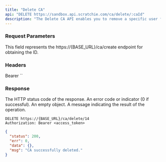 ```yaml
---
title: "Delete CA"
api: "DELETE https://sandbox.api.scratchie.com/ca/delete/:caId"
description: "The Delete CA API enables you to remove a specific user from Scratchie."
---
```


### Request Parameters

<ParamField body="caId" type="Number">
  This field represents the https://{BASE_URL}/ca/create endpoint for obtaining the ID.
</ParamField>

### Headers

<ParamField body="Authorization" type="String">
  Bearer `<access_token>`
</ParamField>

### Response

<ResponseField name="status" type="Number">
  The HTTP status code of the response.
</ResponseField>

<ResponseField name="err" type="Number">
  An error code or indicator (0 if successful).
</ResponseField>

<ResponseField name="data" type="Object">
  An empty object.
</ResponseField>

<ResponseField name="msg" type="String">
  A message indicating the result of the operation.
</ResponseField>

<RequestExample>

```http
DELETE https://{BASE_URL}/ca/delete/14
Authorization: Bearer <access_token>
```
</RequestExample>

<ResponseExample>

```json Response
{
  "status": 200,
  "err": 0,
  "data": {},
  "msg": "CA successfully deleted."
}
```
</ResponseExample>


